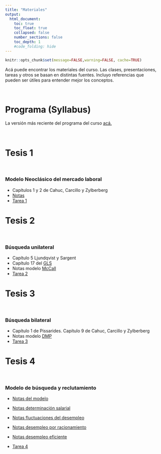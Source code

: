 ```yaml
---
title: "Materiales"
output:
  html_document:
    toc: true
    toc_float: true
    collapsed: false
    number_sections: false
    toc_depth: 1
    #code_folding: hide
---
```


```r
knitr::opts_chunk$set(message=FALSE,warning=FALSE, cache=TRUE)
```

Acá puede encontrar los materiales del curso. Las clases, presentaciones, tareas y otros se basan en distintas fuentes. Incluyo referencias que pueden ser útiles para entender mejor los conceptos.

<br>

# Programa (Syllabus)

La versión más reciente del programa del curso [acá.](materials/MacroLabor.pdf)

<br>

# Tesis 1

<br>

### Modelo Neoclásico del mercado laboral

* Capítulos 1 y 2 de Cahuc, Carcillo y Zylberberg
* [Notas](materials/Modelo_neoclasico.pdf)
* [Tarea 1](materials/Tarea_1.pdf)

# Tesis 2 

<br>

### Búsqueda unilateral

* Capítulo 5 Ljundqvist y Sargent 
* Capítulo 17 del [GLS](https://www3.nd.edu/~esims1/GLS_may_2021.pdf) 
* Notas modelo [McCall](materials/McCall.pdf)
* [Tarea 2](materials/Tarea_2.pdf)


# Tesis 3 

<br>

### Búsqueda bilateral

* Capítulo 1 de Pissarides. Capítulo 9 de Cahuc, Carcillo y Zylberberg
* Notas modelo [DMP](materials/Modelo_DMP.pdf)
* [Tarea 3](materials/Tarea_3.pdf)

# Tesis 4 

<br>

### Modelo de búsqueda y reclutamiento

* [Notas del modelo](materials/recruiting_model.pdf)
* [Notas determinación salarial](materials/Determinacion_salarial.pdf)
* [Notas fluctuaciones del desempleo](materials/fluctuacion_u.pdf)
* [Notas desempleo por racionamiento](materials/fluctuacion_u.pdf)
* [Notas desempleo eficiente](materials/Desempleo_eficiente.pdf)

* [Tarea 4](materials/Tarea_4.html)
